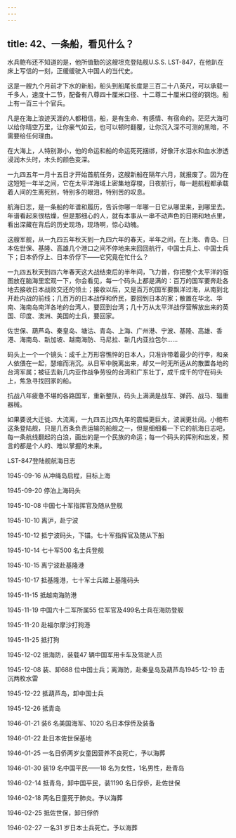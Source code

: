 ```yaml
---
---
---
```

title: 42、一条船，看见什么？
---




水兵鲍布还不知道的是，他所值勤的这艘坦克登陆舰U.S.S. LST-847，在他趴在床上写信的一刻，正缓缓驶入中国人的当代史。

这是一艘九个月前才下水的新船，船头到船尾长度是三百二十八英尺，可以承载一千多人，速度十二节，配备有八尊四十厘米口径、十二尊二十厘米口径的钢炮。船上有一百三十个官兵。

凡是在海上浪迹天涯的人都相信，船，是有生命、有感情、有宿命的。茫茫大海可以给你晴空万里，让你豪气如云，也可以顿时翻覆，让你沉入深不可测的黑暗，不需要给任何理由。

在大海上，人特别渺小，他的命运和船的命运死死捆绑，好像汗水泪水和血水渗透浸润木头时，木头的颜色变深。

一九四五年一月十五日才开始首航任务，这艘新船在隔年六月，就报废了。因为在这短短一年半之间，它在太平洋海域上密集地穿梭，日夜航行，每一趟航程都承载着人间的生离死别，特别多的眼泪，特别苦的叹息。

航海日志，是一条船的年谱和履历，告诉你哪一年哪一日它从哪里来，到哪里去。年谱看起来很枯燥，但是那细心的人，就有本事从一串不动声色的日期和地点里，看出深藏在背后的历史现场，现场啊，惊心动魄。

这艘军舰，从一九四五年秋天到一九四六年的春天，半年之间，在上海、青岛、日本佐世保、基隆、高雄几个港口之间不停地来来回回航行，中国士兵上、中国士兵下；日本侨俘上、日本侨俘下——它究竟在忙什么？

一九四五秋天到四六年春天这大战结束后的半年间，飞力普，你把整个太平洋的版图放在脑海里宏观一下，你会看见，每一个码头上都是满的：百万的国军要奔赴各地去接收日本战败交还的领土；接收以后，又是百万的国军要飘洋过海，从南到北开赴内战的前线；几百万的日本战俘和侨民，要回到日本的家；散置在华北、华南、海南岛南洋各地的台湾人，要回到台湾；几十万从太平洋战俘营解放出来的英国、印度、澳洲、美国的士兵，要回家。

佐世保、葫芦岛、秦皇岛、塘沽、青岛、上海、广州港、宁波、基隆、高雄、香港、海南岛、新加坡、越南海防、马尼拉、新几内亚拉包尔……

码头上一个一个镜头：成千上万形容憔悴的日本人，只准许带着最少的行李，和亲人依偎在一起，瑟缩而消沉。从日军中脱离出来，却又一时无所适从的散置各地的台湾军属；被征去新几内亚作战争劳役的台湾和广东壮丁，成千成千的守在码头上，焦急寻找回家的船。

抗战八年疲惫不堪的各路国军，重新整队，码头上满满是战车、弹药、战马、辎重器械。

如果要说大迁徙、大流离，一九四五比四九年的震幅更巨大，波澜更壮阔。小鲍布这条登陆舰，只是几百条负责运输的船舰之一，但是细细看一下它的航海日志吧，每一条航线翻起的白浪，画出的是一个民族的命运；每一个码头的挥别和出发，预言的都是个人的、难以掌握的未来。

LST-847登陆舰航海日志

1945-09-16 从冲绳岛启程，目标上海

1945-09-20 停泊上海码头

1945-10-08 中国七十军指挥官及随从登舰

1945-10-10 离沪，赴宁波

1945-10-12 抵宁波码头，下锚。七十军指挥官及随从下船

1945-10-14 七十军500 名士兵登舰

1945-10-15 离宁波赴基隆港

1945-10-17 抵基隆港，七十军士兵踏上基隆码头

1945-11-15 抵越南海防港

1945-11-19 中国六十二军所属55 位军官及499名士兵在海防登舰

1945-11-20 赴福尔摩沙打狗港

1945-11-25 抵打狗

1945-12-02 抵海防，装载47 辆中国军用卡车及驾驶人员

1945-12-08 装、卸688 位中国士兵；离海防，赴秦皇岛及葫芦岛1945-12-19 击沉两枚水雷

1945-12-22 抵葫芦岛，卸中国士兵

1945-12-26 抵青岛

1946-01-21 装6 名美国海军、1020 名日本俘侨及装备

1946-01-22 赴日本佐世保基地

1946-01-25 一名日侨两岁女童因营养不良死亡，予以海葬

1946-01-30 装19 名中国平民——18 名为女性，1名男性，赴青岛

1946-02-14 抵青岛，卸中国平民，装1190 名日俘侨，赴佐世保

1946-02-18 两名日童死于肺炎。予以海葬

1946-02-25 抵佐世保，卸日俘侨

1946-02-27 一名31 岁日本士兵死亡。予以海葬
